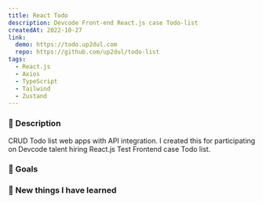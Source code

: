 ```yaml
---
title: React Todo
description: Devcode Front-end React.js case Todo-list
createdAt: 2022-10-27
link:
  demo: https://todo.up2dul.com
  repo: https://github.com/up2dul/todo-list
tags:
  - React.js
  - Axios
  - TypeScript
  - Tailwind
  - Zustand
---
```


### 📄 Description

CRUD Todo list web apps with API integration. I created this for participating on Devcode talent hiring React.js Test Frontend case Todo list.

### 🎯 Goals

### 📝 New things I have learned
